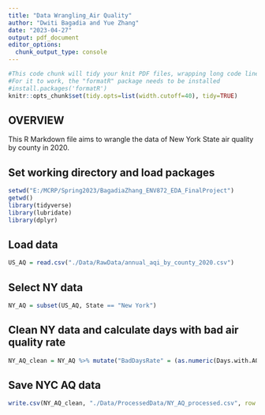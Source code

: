 ```yaml
---
title: "Data Wrangling_Air Quality"
author: "Dwiti Bagadia and Yue Zhang"
date: "2023-04-27"
output: pdf_document
editor_options: 
  chunk_output_type: console
---
```


```r
#This code chunk will tidy your knit PDF files, wrapping long code lines
#For it to work, the "formatR" package needs to be installed
#install.packages('formatR')
knitr::opts_chunk$set(tidy.opts=list(width.cutoff=40), tidy=TRUE)

```

## OVERVIEW

This R Markdown file aims to wrangle the data of New York State air quality by county in 2020.

## Set working directory and load packages
```r
setwd("E:/MCRP/Spring2023/BagadiaZhang_ENV872_EDA_FinalProject")
getwd()
library(tidyverse)
library(lubridate)
library(dplyr)
```

## Load data
```r
US_AQ = read.csv("./Data/RawData/annual_aqi_by_county_2020.csv")

```

## Select NY data
```r
NY_AQ = subset(US_AQ, State == "New York")

```

## Clean NY data and calculate days with bad air quality rate
```r
NY_AQ_clean = NY_AQ %>% mutate("BadDaysRate" = (as.numeric(Days.with.AQI) - as.numeric(Good.Days))/as.numeric(Days.with.AQI)) %>% select(County, BadDaysRate)

```

## Save NYC AQ data
```r
write.csv(NY_AQ_clean, "./Data/ProcessedData/NY_AQ_processed.csv", row.names = FALSE)

```